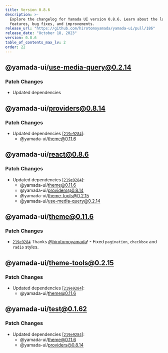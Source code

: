 ```yaml
---
title: Version 0.8.6
description: >-
  Explore the changelog for Yamada UI version 0.8.6. Learn about the latest
  features, bug fixes, and improvements.
release_url: "https://github.com/hirotomoyamada/yamada-ui/pull/186"
release_date: "October 18, 2023"
version: 0.8.6
table_of_contents_max_lv: 2
order: 22
---
```


## @yamada-ui/use-media-query@0.2.14

### Patch Changes

- Updated dependencies

## @yamada-ui/providers@0.8.14

### Patch Changes

- Updated dependencies \[[`219e9284`](https://github.com/hirotomoyamada/yamada-ui/commit/219e9284227a09263b555d0473c55900b0746fbe)]:
  - @yamada-ui/theme@0.11.6

## @yamada-ui/react@0.8.6

### Patch Changes

- Updated dependencies \[[`219e9284`](https://github.com/hirotomoyamada/yamada-ui/commit/219e9284227a09263b555d0473c55900b0746fbe)]:
  - @yamada-ui/theme@0.11.6
  - @yamada-ui/providers@0.8.14
  - @yamada-ui/theme-tools@0.2.15
  - @yamada-ui/use-media-query@0.2.14

## @yamada-ui/theme@0.11.6

### Patch Changes

- [`219e9284`](https://github.com/hirotomoyamada/yamada-ui/commit/219e9284227a09263b555d0473c55900b0746fbe) Thanks [@hirotomoyamada](https://github.com/hirotomoyamada)! - Fixed `pagination`, `checkbox` and `radio` styles.

## @yamada-ui/theme-tools@0.2.15

### Patch Changes

- Updated dependencies \[[`219e9284`](https://github.com/hirotomoyamada/yamada-ui/commit/219e9284227a09263b555d0473c55900b0746fbe)]:
  - @yamada-ui/theme@0.11.6

## @yamada-ui/test@0.1.62

### Patch Changes

- Updated dependencies \[[`219e9284`](https://github.com/hirotomoyamada/yamada-ui/commit/219e9284227a09263b555d0473c55900b0746fbe)]:
  - @yamada-ui/theme@0.11.6
  - @yamada-ui/providers@0.8.14
